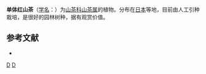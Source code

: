 {{Speciesbox 
| taxon = Camellia uraku
| authority =  (Mak.)
}}

'''单体红山茶'''（[[学名|学名]]：{{lang|la|''Camellia uraku''}}）为[[山茶科|山茶科]][[山茶属|山茶属]]的植物。分布在[[日本|日本]]等地，目前由人工引种栽培，是很好的园林树种，据有观赏价值。

== 参考文献 ==
<div class="references-small">
* {{cite web| url =http://www.bioinfo.cn/db05/KmzwSpecies.php?action=view&id=28938| title =单体红山茶| work =《中国高等植物数据库全库》| publisher =中国科学院微生物研究所| author =昆明植物研究所| accessdate =2009-02-26| deadurl =yes| archiveurl =https://web.archive.org/web/20160305024214/http://www.bioinfo.cn/db05/KmzwSpecies.php?action=view&id=28938| archivedate =2016-03-05}}
</div>
{{Taxonbar|from=Q10906170}}

[[Category:山茶属|D]]
[[Category:日本植物|D]]

{{植物小作品}}